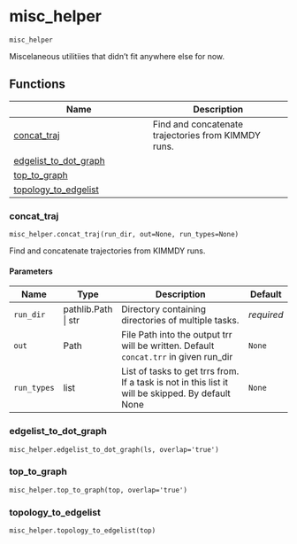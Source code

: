 # misc_helper { #kimmdy.misc_helper }

`misc_helper`

Miscelaneous utilitiies that didn't fit anywhere else for now.

## Functions

| Name | Description |
| --- | --- |
| [concat_traj](#kimmdy.misc_helper.concat_traj) | Find and concatenate trajectories from KIMMDY runs. |
| [edgelist_to_dot_graph](#kimmdy.misc_helper.edgelist_to_dot_graph) |  |
| [top_to_graph](#kimmdy.misc_helper.top_to_graph) |  |
| [topology_to_edgelist](#kimmdy.misc_helper.topology_to_edgelist) |  |

### concat_traj { #kimmdy.misc_helper.concat_traj }

`misc_helper.concat_traj(run_dir, out=None, run_types=None)`

Find and concatenate trajectories from KIMMDY runs.

#### Parameters

| Name        | Type                | Description                                                                                       | Default    |
|-------------|---------------------|---------------------------------------------------------------------------------------------------|------------|
| `run_dir`   | pathlib.Path \| str | Directory containing directories of multiple tasks.                                               | _required_ |
| `out`       | Path                | File Path into the output trr will be written. Default `concat.trr` in given run_dir              | `None`     |
| `run_types` | list                | List of tasks to get trrs from. If a task is not in this list it will be skipped. By default None | `None`     |

### edgelist_to_dot_graph { #kimmdy.misc_helper.edgelist_to_dot_graph }

`misc_helper.edgelist_to_dot_graph(ls, overlap='true')`

### top_to_graph { #kimmdy.misc_helper.top_to_graph }

`misc_helper.top_to_graph(top, overlap='true')`

### topology_to_edgelist { #kimmdy.misc_helper.topology_to_edgelist }

`misc_helper.topology_to_edgelist(top)`